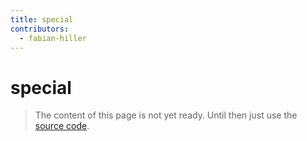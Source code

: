 ```yaml
---
title: special
contributors:
  - fabian-hiller
---
```


# special

> The content of this page is not yet ready. Until then just use the [source code](https://github.com/fabian-hiller/valibot/blob/main/library/src/schemas/special/special.ts).
